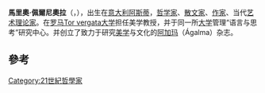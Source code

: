{{BLPunsourced|date=2016年10月}}
{{Expand English|date=2016年10月}}
'''馬里奧·佩爾尼奧拉'''（{{lang-it|'''Mario Perniola'''}}，{{bd|1941年|5月20日|}}），出生在[[意大利|意大利]][[阿斯蒂|阿斯蒂]]，[[哲学家|哲学家]]、[[散文家|散文家]]、[[作家|作家]]、当代[[艺术理论家|艺术理论家]]。在[[罗马|罗马]][[Tor_vergata大学|Tor vergata大学]]担任美学教授，并于同一所[[大学|大学]]管理“语言与思考”研究中心。并创立了致力于研究[[美学|美学]]与文化的[[阿加玛|阿加玛]]（Ágalma）杂志。
==參考==
{{reflist}}

{{Authority control}}
[[Category:21世紀哲學家|Category:21世紀哲學家]]